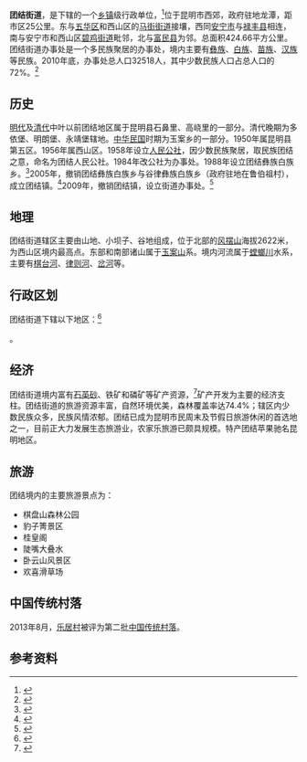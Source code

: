 {{Otheruses|团结街道|other=其他同名地名}}
{{中国乡级行政区|53/01/12/010/000
|景观照片文件名 =The Town Hall of Tuanjie Town.jpg
|景观照片描述 = 团结镇政府大楼
|建置时间 = 1958年
|政府驻地 = 龙潭社区
|总面积 = 424.66
|总人口 = 32518
|户籍人口 = 
|户籍人口年份 = 
|常住人口 = 
|常住人口年份 = 
|人口密度 = 
|GDP = 
|邮政编码 = 650118
}}
'''团结街道'''，是{{PRC admin/fullname|53/01/12/010/000|3}}下辖的一个[[乡镇|乡镇]]级行政单位，<ref>{{PRC admin/ref sgc|{{PRC admin/parent|53/01/12/010/000}}}}</ref>位于昆明市西郊，政府驻地龙潭，距市区25公里。东与[[五华区|五华区]]和西山区的[[马街街道|马街街道]]接壤，西同[[安宁市|安宁市]]与[[禄丰县|禄丰县]]相连，南与安宁市和西山区[[碧鸡街道|碧鸡街道]]毗邻，北与[[富民县|富民县]]为邻。总面积424.66平方公里。团结街道办事处是一个多民族聚居的办事处，境内主要有[[彝族|彝族]]、[[白族|白族]]、[[苗族|苗族]]、[[汉族|汉族]]等民族。2010年底，办事处总人口32518人，其中少数民族人口占总人口的72%。<ref>{{cite web | language = zh-cn | publisher = 昆明西山网 | title = 团结街道办事处基本情况 | url = http://www.kmxs.gov.cn/Show.aspx?id=3940 | date = 2011-11-16 | accessdate = 2012-06-28 }}{{dead link|date=2017年12月 |bot=InternetArchiveBot |fix-attempted=yes }}</ref>

==历史==
[[明代|明代]]及[[清代|清代]]中叶以前团结地区属于昆明县石鼻里、高峣里的一部分。清代晚期为多依堡、明朗堡、永靖堡辖地。[[中华民国|中华民国]]时期为玉案乡的一部分。1950年属昆明县第五区。1956年属西山区。1958年设立[[人民公社|人民公社]]，因少数民族聚居，取民族团结之意，命名为团结人民公社。1984年改公社为办事处。1988年设立团结彝族白族乡。<ref>{{cite book zh |author=西山区地方志编纂委员会 |title=《中华人民共和国地方志丛书·西山区志》 |format=M |edition=1 |location=北京 |publisher=中华书局 |date=2000 |pages=56|id= ISBN 7-101-02498-X}}</ref>2005年，撤销团结彝族白族乡与谷律彝族白族乡（政府驻地在鲁伯祖村），成立团结镇。<ref>{{cite web | language = zh-cn | publisher = 中国·云南电视台 | title = 团结谷律两乡撤并为团结镇 | url = http://news.yntv.cn/category/10101/2005/10/26/2005-10-26_284964_10101.shtml | date = 2005-10-26 | accessdate = 2012-06-28 | archive-url = https://web.archive.org/web/20160304122643/http://news.yntv.cn/category/10101/2005/10/26/2005-10-26_284964_10101.shtml | archive-date = 2016-03-04 | dead-url = yes }}</ref>2009年，撤销团结镇，设立街道办事处。<ref>{{cite web | language = zh-cn | publisher = 新浪 | title = 昆明主城区撤乡镇设街道办 | url = http://news.sina.com.cn/c/2009-08-02/144016054030s.shtml | date = 2009-08-02 | accessdate = 2012-06-28 | archive-date = 2016-03-04 | archive-url = https://web.archive.org/web/20160304104310/http://news.sina.com.cn/c/2009-08-02/144016054030s.shtml | dead-url = no }}</ref>

==地理==
团结街道辖区主要由山地、小坝子、谷地组成，位于北部的[[风摆山|风摆山]]海拔2622米，为西山区境内最高点。东部和南部诸山属于[[玉案山|玉案山]]系。境内河流属于[[螳螂川|螳螂川]]水系，主要有[[棋台河|棋台河]]、[[律则河|律则河]]、[[岔河_(昆明市)|岔河]]等。
{{wide image|Tuoji Village in Kunming.jpg|1500px|团结南部妥吉附近的山间小平坝||alt=}}
== 行政区划 ==

团结街道下辖以下地区：<ref>{{PRC admin/ref sgc|53/01/12/010/000}}</ref>

{{PRC admin/children|53/01/12/010/000}}。
{{gallery
|title=团结街道部分社区
|height=200|width=200|lines=2
|File:Lvze Village in Kunming.jpg|律则社区，位于西北部螳螂川畔
|File:Qitai Village.jpg|棋台社区，位于南部，产石英砂
|File:Tuoji.jpg|妥吉社区，产砂石
|File:乐居古寨中的大石磨.jpg|龙潭社区，多农家乐
}}
==经济==
团结街道境内富有[[石英砂|石英砂]]、铁矿和磷矿等矿产资源，<ref>{{cite web | language = zh-cn | publisher = 中新网·云南新闻网 | title = 除了苹果还有砂 | url = http://www.yn.chinanews.com/html/tuanjiezhen/20090906/109615.html?1252278763 | date = 2009-09-06 | accessdate = 2012-06-28 }}{{dead link|date=2017年12月 |bot=InternetArchiveBot |fix-attempted=yes }}</ref>矿产开发为主要的经济支柱。团结街道的旅游资源丰富，自然环境优美，森林覆盖率达74.4%；辖区内少数民族众多，民族风情浓郁。团结已成为昆明市民周末及节假日旅游休闲的首选地之一，目前正大力发展生态旅游业，农家乐旅游已颇具规模。特产团结苹果驰名昆明地区。

==旅游==
团结境内的主要旅游景点为：
*棋盘山森林公园
*豹子箐景区
*桂皇阁
*陡嘴大叠水
*卧云山风景区
*欢喜滑草场

==中国传统村落==
2013年8月，[[乐居村|乐居村]]被评为第二批[[中国传统村落|中国传统村落]]。

== 参考资料 ==
{{reflist}}
{{Commonscat|Tuanjie Subdistrict, Kunming}}
{{PRC admin/navcat|53/01/12/010/000}}
